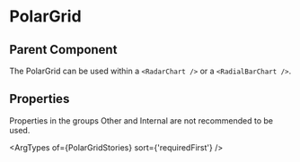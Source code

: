 
# PolarGrid

## Parent Component

The PolarGrid can be used within a `<RadarChart />` or a `<RadialBarChart />`.

## Properties

Properties in the groups Other and Internal are not recommended to be used.

<ArgTypes of={PolarGridStories} sort={'requiredFirst'} />
